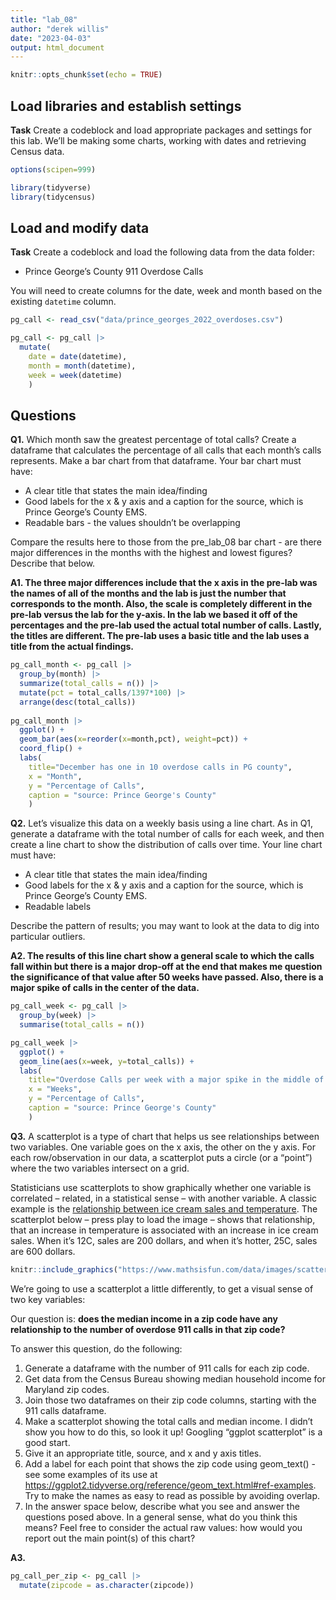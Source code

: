 ```yaml
---
title: "lab_08"
author: "derek willis"
date: "2023-04-03"
output: html_document
---
```


```r
knitr::opts_chunk$set(echo = TRUE)
```

## Load libraries and establish settings

**Task** Create a codeblock and load appropriate packages and settings for this lab. We'll be making some charts, working with dates and retrieving Census data.

```r
options(scipen=999)

library(tidyverse)
library(tidycensus)
```

## Load and modify data

**Task** Create a codeblock and load the following data from the data folder:

-   Prince George's County 911 Overdose Calls

You will need to create columns for the date, week and month based on the existing `datetime` column.

```r
pg_call <- read_csv("data/prince_georges_2022_overdoses.csv")

pg_call <- pg_call |> 
  mutate(
    date = date(datetime), 
    month = month(datetime), 
    week = week(datetime)
    )
```

## Questions

**Q1.** Which month saw the greatest percentage of total calls? Create a dataframe that calculates the percentage of all calls that each month's calls represents. Make a bar chart from that dataframe. Your bar chart must have:

-   A clear title that states the main idea/finding
-   Good labels for the x & y axis and a caption for the source, which is Prince George's County EMS.
-   Readable bars - the values shouldn't be overlapping

Compare the results here to those from the pre_lab_08 bar chart - are there major differences in the months with the highest and lowest figures? Describe that below.

**A1. The three major differences include that the x axis in the pre-lab was the names of all of the months and the lab is just the number that corresponds to the month. Also, the scale is completely different in the pre-lab versus the lab for the y-axis. In the lab we based it off of the percentages and the pre-lab used the actual total number of calls. Lastly, the titles are different. The pre-lab uses a basic title and the lab uses a title from the actual findings.**

```r
pg_call_month <- pg_call |>
  group_by(month) |>
  summarize(total_calls = n()) |>
  mutate(pct = total_calls/1397*100) |>
  arrange(desc(total_calls))
  
pg_call_month |>
  ggplot() +
  geom_bar(aes(x=reorder(x=month,pct), weight=pct)) +
  coord_flip() +
  labs(
    title="December has one in 10 overdose calls in PG county",
    x = "Month",
    y = "Percentage of Calls",
    caption = "source: Prince George's County"
    )
```

**Q2.** Let's visualize this data on a weekly basis using a line chart. As in Q1, generate a dataframe with the total number of calls for each week, and then create a line chart to show the distribution of calls over time. Your line chart must have:

-   A clear title that states the main idea/finding
-   Good labels for the x & y axis and a caption for the source, which is Prince George's County EMS.
-   Readable labels

Describe the pattern of results; you may want to look at the data to dig into particular outliers.

**A2. The results of this line chart show a general scale to which the calls fall within but there is a major drop-off at the end that makes me question the significance of that value after 50 weeks have passed. Also, there is a major spike of calls in the center of the data.**

```r
pg_call_week <- pg_call |>
  group_by(week) |>
  summarise(total_calls = n())

pg_call_week |>
  ggplot() +
  geom_line(aes(x=week, y=total_calls)) +
  labs(
    title="Overdose Calls per week with a major spike in the middle of the year and a drop off in the ending weeks",
    x = "Weeks",
    y = "Percentage of Calls",
    caption = "source: Prince George's County"
    )
```

**Q3.** A scatterplot is a type of chart that helps us see relationships between two variables. One variable goes on the x axis, the other on the y axis. For each row/observation in our data, a scatterplot puts a circle (or a "point") where the two variables intersect on a grid.

Statisticians use scatterplots to show graphically whether one variable is correlated -- related, in a statistical sense -- with another variable. A classic example is the [relationship between ice cream sales and temperature](https://www.mathsisfun.com/data/scatter-xy-plots.html). The scatterplot below -- press play to load the image -- shows that relationship, that an increase in temperature is associated with an increase in ice cream sales. When it's 12C, sales are 200 dollars, and when it's hotter, 25C, sales are 600 dollars.

```r
knitr::include_graphics("https://www.mathsisfun.com/data/images/scatter-ice-cream1.svg")
```

We're going to use a scatterplot a little differently, to get a visual sense of two key variables:

Our question is: **does the median income in a zip code have any relationship to the number of overdose 911 calls in that zip code?**

To answer this question, do the following:

1.  Generate a dataframe with the number of 911 calls for each zip code.
2.  Get data from the Census Bureau showing median household income for Maryland zip codes.
3.  Join those two dataframes on their zip code columns, starting with the 911 calls dataframe.
4.  Make a scatterplot showing the total calls and median income. I didn't show you how to do this, so look it up! Googling "ggplot scatterplot" is a good start.
5.  Give it an appropriate title, source, and x and y axis titles.
6.  Add a label for each point that shows the zip code using geom_text() - see some examples of its use at <https://ggplot2.tidyverse.org/reference/geom_text.html#ref-examples>. Try to make the names as easy to read as possible by avoiding overlap.
7.  In the answer space below, describe what you see and answer the questions posed above. In a general sense, what do you think this means? Feel free to consider the actual raw values: how would you report out the main point(s) of this chart?

**A3.**

```r
pg_call_per_zip <- pg_call |> 
  mutate(zipcode = as.character(zipcode))


```
